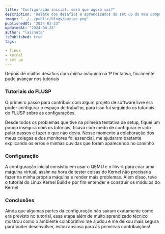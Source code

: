 ```yaml
---
title: "Configuração inicial: será que agora vai?"
description: "Relato dos desafios e aprendizados do set up do meu computador para a disciplina de  MAC0470 "
image: "../../public/blogs/paz-pc.png"
publishedAt: "2024-03-23"
updatedAt: "2024-04-28"
author: "laisnuto"
isPublished: true
tags:

- linux
- kernel
- set up
---
```


Depois de muitos desafios com minha máquina na 1ª tentativa, finalmente pude avançar nos tutoriais

### Tutoriais do FLUSP

O primeiro passo para contribuir com algum projeto de software livre era poder configurar o espaço de trabalho, para isso fui seguindo os tutoriais do FLUSP sobre as configurações.

Desde todos os problemas que tive na primeira tentativa de setup, fiquei um pouco insegura com os tutoriais, ficava com medo de configurar errado pular passos e fazer o que não devia. Nesse momento a colaboração dos meus colegas e dos monitores foi essencial, me ajudaram bastante explicando os erros e minhas dúvidas que foram aparecendo no caminho

### Configuração

A configuração inicial consistiu em usar o QEMU e o libvirt para criar uma máquina virtual, assim na hora de tester coisas do Kernel não precisaria fazer na minha própria máquina e render mais problemas. Além disso, teve o tutorial do Linux Kernel Build e por fim entender e construir os módulos do Kernel


### Conclusões

Ainda que algumas partes da configuração não sairam exatamente como era previsto no tutorial, essa etapa além de muito aprendizado técnico mostrou como o ambiente colaborativo me ajudou e me deixou mais segura para poder desenvolver, estou ansiosa para as primeiras contribuições!